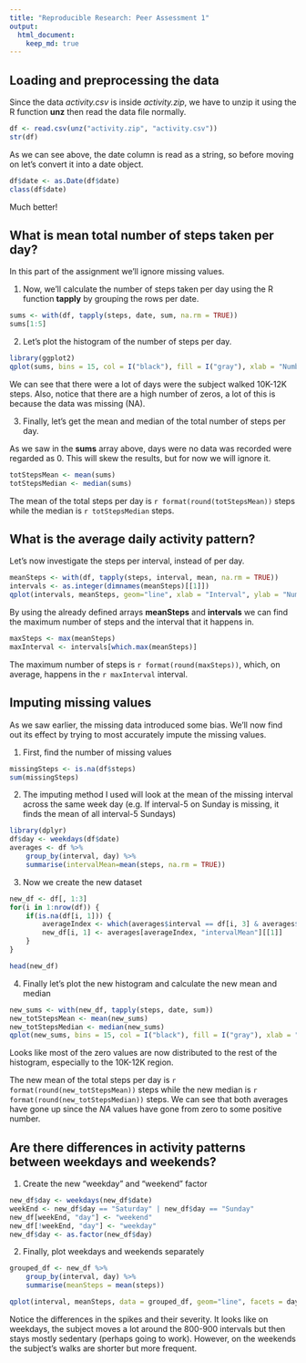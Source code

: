 ```yaml
---
title: "Reproducible Research: Peer Assessment 1"
output: 
  html_document:
    keep_md: true
---
```



## Loading and preprocessing the data
Since the data *activity.csv* is inside *activity.zip*, we have to unzip it using the R function **unz** then read the data file normally.

```r
df <- read.csv(unz("activity.zip", "activity.csv"))
str(df)
```

As we can see above, the date column is read as a string, so before moving on let's convert it into a date object.

```r
df$date <- as.Date(df$date)
class(df$date)
```

Much better!

## What is mean total number of steps taken per day?
In this part of the assignment we'll ignore missing values.

1. Now, we'll calculate the number of steps taken per day using the R function **tapply** by grouping the rows per date.
```r
sums <- with(df, tapply(steps, date, sum, na.rm = TRUE))
sums[1:5]
```

2. Let's plot the histogram of the number of steps per day.
```r
library(ggplot2)
qplot(sums, bins = 15, col = I("black"), fill = I("gray"), xlab = "Number of steps", ylab = "Frequency")
```

We can see that there were a lot of days were the subject walked 10K-12K steps. Also, notice that there are a high number of zeros, a lot of this is because the data was missing (NA).

3. Finally, let's get the mean and median of the total number of steps per day.  

As we saw in the **sums** array above, days were no data was recorded were regarded as 0. This will skew the results, but for now we will ignore it.
```r
totStepsMean <- mean(sums)
totStepsMedian <- median(sums)
```
The mean of the total steps per day is ```r format(round(totStepsMean))``` steps while the median is ```r totStepsMedian``` steps.


## What is the average daily activity pattern?
Let's now investigate the steps per interval, instead of per day.
```r
meanSteps <- with(df, tapply(steps, interval, mean, na.rm = TRUE))
intervals <- as.integer(dimnames(meanSteps)[[1]])
qplot(intervals, meanSteps, geom="line", xlab = "Interval", ylab = "Number of steps")
```

By using the already defined arrays **meanSteps** and **intervals** we can find the maximum number of steps and the interval that it happens in.
```r
maxSteps <- max(meanSteps)
maxInterval <- intervals[which.max(meanSteps)]
```

The maximum number of steps is ```r format(round(maxSteps))```, which, on average, happens in the ```r maxInterval``` interval.


## Imputing missing values
As we saw earlier, the missing data introduced some bias. We'll now find out its effect by trying to most accurately impute the missing values.

1. First, find the number of missing values
```r
missingSteps <- is.na(df$steps)
sum(missingSteps)
```

2. The imputing method I used will look at the mean of the missing interval across the same week day (e.g. If interval-5 on Sunday is missing, it finds the mean of all interval-5 Sundays)
```r
library(dplyr)
df$day <- weekdays(df$date)
averages <- df %>%
    group_by(interval, day) %>%
    summarise(intervalMean=mean(steps, na.rm = TRUE))
```

3. Now we create the new dataset
```r
new_df <- df[, 1:3]
for(i in 1:nrow(df)) {
    if(is.na(df[i, 1])) {
        averageIndex <- which(averages$interval == df[i, 3] & averages$day == df[i, 4])
        new_df[i, 1] <- averages[averageIndex, "intervalMean"][[1]]
    }
}

head(new_df)
```

4. Finally let's plot the new histogram and calculate the new mean and median
```r
new_sums <- with(new_df, tapply(steps, date, sum))
new_totStepsMean <- mean(new_sums)
new_totStepsMedian <- median(new_sums)
qplot(new_sums, bins = 15, col = I("black"), fill = I("gray"), xlab = "Number of steps", ylab = "Frequency")
```
Looks like most of the zero values are now distributed to the rest of the histogram, especially to the 10K-12K region.

The new mean of the total steps per day is ```r format(round(new_totStepsMean))``` steps while the new median is ```r format(round(new_totStepsMedian))``` steps. We can see that both averages have gone up since the *NA* values have gone from zero to some positive number.

## Are there differences in activity patterns between weekdays and weekends?
1. Create the new “weekday” and “weekend” factor
```r
new_df$day <- weekdays(new_df$date)
weekEnd <- new_df$day == "Saturday" | new_df$day == "Sunday"
new_df[weekEnd, "day"] <- "weekend"
new_df[!weekEnd, "day"] <- "weekday"
new_df$day <- as.factor(new_df$day)
```

2. Finally, plot weekdays and weekends separately
```r
grouped_df <- new_df %>%
    group_by(interval, day) %>%
    summarise(meanSteps = mean(steps))

qplot(interval, meanSteps, data = grouped_df, geom="line", facets = day~., xlab = "Interval", ylab = "Number of steps")
```

Notice the differences in the spikes and their severity. It looks like on weekdays, the subject moves a lot around the 800-900 intervals but then stays mostly sedentary (perhaps going to work). However, on the weekends the subject's walks are shorter but more frequent.

<br />
